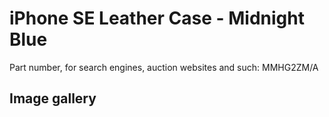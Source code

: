 
# iPhone SE Leather Case - Midnight Blue

Part number, for search engines, auction websites and such: MMHG2ZM/A

## Image gallery

<div style={{ width: "768px" }}>
  <GalleryComponent
    images={[
      {
        original: "/everysource/MMHG2.webp",
        thumbnail: "/everypreview/MMHG2.webp",
      },
      {
        original: "/everysource/MMHG2_AV1_GOLD.webp",
        thumbnail: "/everypreview/MMHG2_AV1_GOLD.webp",
      },
      {
        original: "/everysource/MMHG2_AV1_SILVER.webp",
        thumbnail: "/everypreview/MMHG2_AV1_SILVER.webp",
      },
      {
        original: "/everysource/MMHG2_AV1_SPACE_GRAY.webp",
        thumbnail: "/everypreview/MMHG2_AV1_SPACE_GRAY.webp",
      }
    ]}
  />
</div>